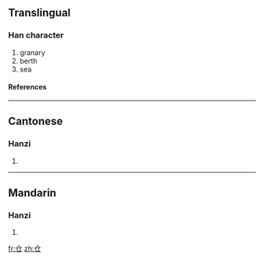 {{see|倉}}

==Translingual==
===Han character===
{{Han char|rn=9|rad=人|as=02|sn=4|four=|canj=人尸山 (OSU)}}
# granary
# berth
# sea
====References====
{{Han ref|kx=0092.051|hdz=10105.060|uh=4ED3|ud=20179}}
----
==Cantonese==
===Hanzi===
{{yue-hanzi|jyut=|y=chong1}}
# {{defn|Cantonese}}
----
==Mandarin==
===Hanzi===
{{cmn-hanzi|tra=倉|pin=[[cāng]] (cang1)|wg=ts'ang<sup>1</sup>}}
# {{defn|Mandarin}}

[[fr:仓]]
[[zh:仓]]